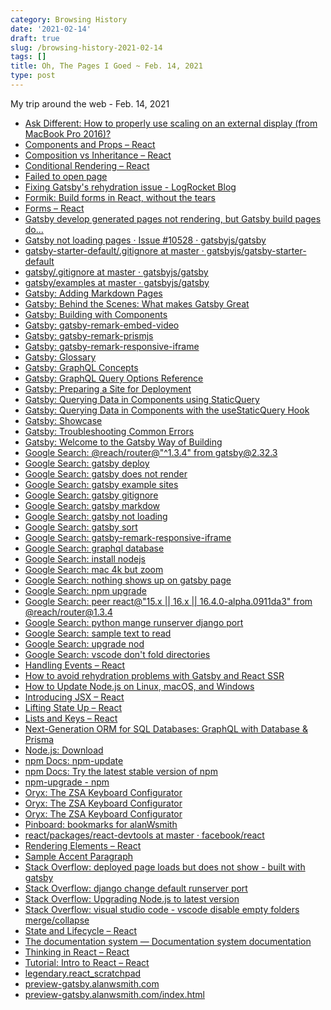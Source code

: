 ```yaml
---
category: Browsing History
date: '2021-02-14'
draft: true
slug: /browsing-history-2021-02-14
tags: []
title: Oh, The Pages I Goed ~ Feb. 14, 2021
type: post
---
```



My trip around the web - Feb. 14, 2021

- [Ask Different: How to properly use scaling on an external display (from MacBook Pro 2016)?](https://apple.stackexchange.com/questions/342682/how-to-properly-use-scaling-on-an-external-display-from-macbook-pro-2016)
- [Components and Props – React](https://reactjs.org/docs/components-and-props.html)
- [Composition vs Inheritance – React](https://reactjs.org/docs/composition-vs-inheritance.html)
- [Conditional Rendering – React](https://reactjs.org/docs/conditional-rendering.html)
- [Failed to open page](https://skilltree.dev/)
- [Fixing Gatsby's rehydration issue - LogRocket Blog](https://blog.logrocket.com/fixing-gatsbys-rehydration-issue/)
- [Formik: Build forms in React, without the tears](https://formik.org/)
- [Forms – React](https://reactjs.org/docs/forms.html)
- [Gatsby develop generated pages not rendering, but Gatsby build pages do...](https://github.com/gatsbyjs/gatsby/issues/19347)
- [Gatsby not loading pages · Issue #10528 · gatsbyjs/gatsby](https://github.com/gatsbyjs/gatsby/issues/10528)
- [gatsby-starter-default/.gitignore at master · gatsbyjs/gatsby-starter-default](https://github.com/gatsbyjs/gatsby-starter-default/blob/master/.gitignore)
- [gatsby/.gitignore at master · gatsbyjs/gatsby](https://github.com/gatsbyjs/gatsby/blob/master/.gitignore)
- [gatsby/examples at master · gatsbyjs/gatsby](https://github.com/gatsbyjs/gatsby/tree/master/examples)
- [Gatsby: Adding Markdown Pages](https://www.gatsbyjs.com/docs/how-to/routing/adding-markdown-pages/)
- [Gatsby: Behind the Scenes: What makes Gatsby Great](https://www.gatsbyjs.com/blog/2019-04-02-behind-the-scenes-what-makes-gatsby-great/)
- [Gatsby: Building with Components](https://www.gatsbyjs.com/docs/conceptual/building-with-components/)
- [Gatsby: gatsby-remark-embed-video](https://www.gatsbyjs.com/plugins/gatsby-remark-embed-video/?=video)
- [Gatsby: gatsby-remark-prismjs](https://www.gatsbyjs.com/plugins/gatsby-remark-prismjs/)
- [Gatsby: gatsby-remark-responsive-iframe](https://www.gatsbyjs.com/plugins/gatsby-remark-responsive-iframe/)
- [Gatsby: Glossary](https://www.gatsbyjs.com/docs/glossary/#hydration)
- [Gatsby: GraphQL Concepts](https://www.gatsbyjs.com/docs/conceptual/graphql-concepts/)
- [Gatsby: GraphQL Query Options Reference](https://www.gatsbyjs.com/docs/graphql-reference/#sort)
- [Gatsby: Preparing a Site for Deployment](https://www.gatsbyjs.com/docs/preparing-for-deployment/)
- [Gatsby: Querying Data in Components using StaticQuery](https://www.gatsbyjs.com/docs/how-to/querying-data/static-query/)
- [Gatsby: Querying Data in Components with the useStaticQuery Hook](https://www.gatsbyjs.com/docs/how-to/querying-data/use-static-query/)
- [Gatsby: Showcase](https://www.gatsbyjs.com/showcase/)
- [Gatsby: Troubleshooting Common Errors](https://www.gatsbyjs.com/docs/how-to/local-development/troubleshooting-common-errors/)
- [Gatsby: Welcome to the Gatsby Way of Building](https://www.gatsbyjs.com/docs/)
- [Google Search: @reach/router@"^1.3.4" from gatsby@2.32.3](https://www.google.com/search?client=safari&rls=en&q=@reach/router@%22%5E1.3.4%22+from+gatsby@2.32.3&ie=UTF-8&oe=UTF-8)
- [Google Search: gatsby deploy](https://www.google.com/search?client=safari&rls=en&q=gatsby+deploy&ie=UTF-8&oe=UTF-8)
- [Google Search: gatsby does not render](https://www.google.com/search?client=safari&rls=en&q=gatsby+does+not+render&ie=UTF-8&oe=UTF-8)
- [Google Search: gatsby example sites](https://www.google.com/search?client=safari&rls=en&q=gatsby+example+sites&ie=UTF-8&oe=UTF-8)
- [Google Search: gatsby gitignore](https://www.google.com/search?client=safari&rls=en&q=gatsby+gitignore&ie=UTF-8&oe=UTF-8)
- [Google Search: gatsby markdow](https://www.google.com/search?client=safari&rls=en&q=gatsby+markdow&ie=UTF-8&oe=UTF-8)
- [Google Search: gatsby not loading](https://www.google.com/search?client=safari&rls=en&q=gatsby+not+loading&ie=UTF-8&oe=UTF-8)
- [Google Search: gatsby sort](https://www.google.com/search?client=safari&rls=en&q=gatsby+sort&ie=UTF-8&oe=UTF-8)
- [Google Search: gatsby-remark-responsive-iframe](https://www.google.com/search?client=safari&rls=en&q=gatsby-remark-responsive-iframe&ie=UTF-8&oe=UTF-8)
- [Google Search: graphql database](https://www.google.com/search?client=safari&rls=en&q=graphql+database&ie=UTF-8&oe=UTF-8)
- [Google Search: install nodejs](https://www.google.com/search?client=safari&rls=en&q=install+nodejs&ie=UTF-8&oe=UTF-8)
- [Google Search: mac 4k but zoom](https://www.google.com/search?client=safari&rls=en&q=mac+4k+but+zoom&ie=UTF-8&oe=UTF-8)
- [Google Search: nothing shows up on gatsby page](https://www.google.com/search?client=safari&rls=en&q=nothing+shows+up+on+gatsby+page&ie=UTF-8&oe=UTF-8)
- [Google Search: npm upgrade](https://www.google.com/search?client=safari&rls=en&q=npm+upgrade&ie=UTF-8&oe=UTF-8)
- [Google Search: peer react@"15.x || 16.x || 16.4.0-alpha.0911da3" from @reach/router@1.3.4](https://www.google.com/search?client=safari&rls=en&q=peer+react@%2215.x+%7C%7C+16.x+%7C%7C+16.4.0-alpha.0911da3%22+from+@reach/router@1.3.4&ie=UTF-8&oe=UTF-8)
- [Google Search: python mange runserver django port](https://www.google.com/search?client=safari&rls=en&q=python+mange+runserver+django+port&ie=UTF-8&oe=UTF-8)
- [Google Search: sample text to read](https://www.google.com/search?client=safari&rls=en&q=sample+text+to+read&ie=UTF-8&oe=UTF-8)
- [Google Search: upgrade nod](https://www.google.com/search?client=safari&rls=en&q=upgrade+nod&ie=UTF-8&oe=UTF-8)
- [Google Search: vscode don't fold directories](https://www.google.com/search?client=safari&rls=en&q=vscode+don%27t+fold+directories&ie=UTF-8&oe=UTF-8)
- [Handling Events – React](https://reactjs.org/docs/handling-events.html)
- [How to avoid rehydration problems with Gatsby and React SSR](https://www.joshwcomeau.com/react/the-perils-of-rehydration/)
- [How to Update Node.js on Linux, macOS, and Windows](https://www.whitesourcesoftware.com/free-developer-tools/blog/update-node-js/)
- [Introducing JSX – React](https://reactjs.org/docs/introducing-jsx.html)
- [Lifting State Up – React](https://reactjs.org/docs/lifting-state-up.html)
- [Lists and Keys – React](https://reactjs.org/docs/lists-and-keys.html)
- [Next-Generation ORM for SQL Databases: GraphQL with Database & Prisma](https://www.prisma.io/graphql)
- [Node.js: Download](https://nodejs.org/en/download/)
- [npm Docs: npm-update](https://docs.npmjs.com/cli/v6/commands/npm-update)
- [npm Docs: Try the latest stable version of npm](https://docs.npmjs.com/try-the-latest-stable-version-of-npm)
- [npm-upgrade - npm](https://www.npmjs.com/package/npm-upgrade)
- [Oryx: The ZSA Keyboard Configurator](https://configure.ergodox-ez.com/moonlander/layouts/GlVdM/latest/0)
- [Oryx: The ZSA Keyboard Configurator](https://configure.ergodox-ez.com/moonlander/layouts/APODe/latest/0)
- [Oryx: The ZSA Keyboard Configurator](https://configure.ergodox-ez.com/moonlander/layouts/APODe/latest/1)
- [Pinboard: bookmarks for alanWsmith](https://pinboard.in/u:alanWsmith)
- [react/packages/react-devtools at master · facebook/react](https://github.com/facebook/react/tree/master/packages/react-devtools)
- [Rendering Elements – React](https://reactjs.org/docs/rendering-elements.html)
- [Sample Accent Paragraph](https://www.nku.edu/~ocallaghant/LingVariation/AccentParagraph.htm)
- [Stack Overflow: deployed page loads but does not show - built with gatsby](https://stackoverflow.com/questions/61715507/deployed-page-loads-but-does-not-show-built-with-gatsby)
- [Stack Overflow: django change default runserver port](https://stackoverflow.com/questions/23639085/django-change-default-runserver-port)
- [Stack Overflow: Upgrading Node.js to latest version](https://stackoverflow.com/questions/10075990/upgrading-node-js-to-latest-version)
- [Stack Overflow: visual studio code - vscode disable empty folders merge/collapse](https://stackoverflow.com/questions/59415299/vscode-disable-empty-folders-merge-collapse)
- [State and Lifecycle – React](https://reactjs.org/docs/state-and-lifecycle.html)
- [The documentation system — Documentation system documentation](https://documentation.divio.com/)
- [Thinking in React – React](https://reactjs.org/docs/thinking-in-react.html)
- [Tutorial: Intro to React – React](https://reactjs.org/tutorial/tutorial.html)
- [‎legendary.react_scratchpad](http://legendary.react_scratchpad/)
- [‎preview-gatsby.alanwsmith.com](http://preview-gatsby.alanwsmith.com/)
- [‎preview-gatsby.alanwsmith.com/index.html](http://preview-gatsby.alanwsmith.com/index.html)